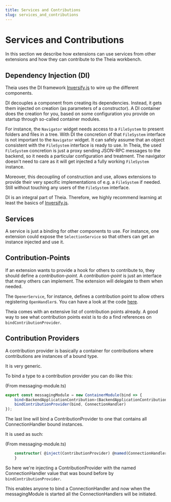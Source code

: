 ```yaml
---
title: Services and Contributions
slug: services_and_contributions
---
```



# Services and Contributions

In this section we describe how extensions can use services from other extensions
and how they can contribute to the Theia workbench.

## Dependency Injection (DI)

Theia uses the DI framework [Inversify.js](http://inversify.io/) to wire up the
different components.

DI decouples a component from creating its dependencies. Instead, it gets them
injected on creation (as parameters of a constructor). A DI container does the
creation for you, based on some configuration you provide on startup through
so-called container modules.

For instance, the `Navigator` widget needs access to a `FileSystem` to present
folders and files in a tree. With DI the concretion of that `FileSystem`
interface is not important to the `Navigator` widget. It can safely assume that
an object consistent with the `FileSystem` interface is ready to use. In Theia,
the used `FileSystem` concretion is just a proxy sending JSON-RPC messages to
the backend, so it needs a particular configuration and treatment. The
navigator doesn't need to care as it will get injected a fully working
`FileSystem` instance.

Moreover, this decoupling of construction and use, allows extensions to provide
their very specific implementations of e.g. a `FileSystem` if needed. Still
without touching any users of the `FileSystem` interface.

DI is an integral part of Theia. Therefore, we highly recommend learning at
least the basics of [Inversify.js](http://inversify.io/).

## Services

A service is just a binding for other components to use. For instance, one
extension could expose the `SelectionService` so that others can get an
instance injected and use it.

## Contribution-Points

If an extension wants to provide a hook for others to contribute to, they
should define a _contribution-point_. A _contribution-point_ is just an
interface that many others can implement. The extension will delegate to them
when needed.

The `OpenerService`, for instance, defines a contribution point to allow others
registering `OpenHandler`s. You can have a look at the code
[here](https://github.com/theia-ide/theia/blob/master/packages/core/src/browser/opener-service.ts).

Theia comes with an extensive list of contribution points already. A good way
to see what contribution points exist is to do a find references on
`bindContributionProvider`.

## Contribution Providers

A contribution provider is basically a container for contributions where
contributions are instances of a bound type.

It is very generic.

To bind a type to a contribution provider you can do like this:

(From messaging-module.ts)

``` typescript
export const messagingModule = new ContainerModule(bind => {
    bind<BackendApplicationContribution>(BackendApplicationContribution).to(MessagingContribution);
    bindContributionProvider(bind, ConnectionHandler)
});
```
The last line will bind a ContributionProvider to one that contains all
ConnectionHandler bound instances.


It is used as such:

(From messaging-module.ts)

``` typescript
    constructor( @inject(ContributionProvider) @named(ConnectionHandler) protected readonly handlers: ContributionProvider<ConnectionHandler>) {
    }

```

So here we're injecting a ContributionProvider with the named
ConnectionHandler value that was bound before by `bindContributionProvider`.

This enables anyone to bind a ConnectionHandler and now when the
messagingModule is started all the ConnectionHandlers will be initiated.

<DocArrowNavigators prev="extensions" next="composing_applications"/>